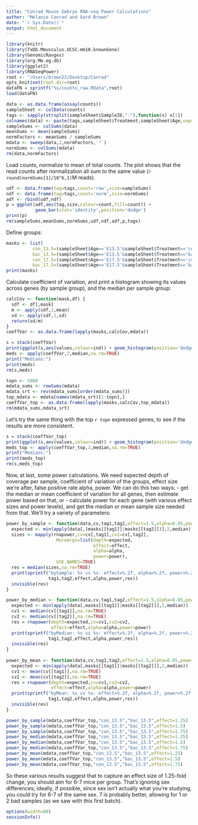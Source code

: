 ```yaml
---
title: "Conrad Mouse Embryo RNA-seq Power Calculations"
author: "Melanie Conrad and Gord Brown"
date: "`r Sys.Date()`"
output: html_document
---
```


```r
library(knitr)
library(TxDb.Mmusculus.UCSC.mm10.knownGene)
library(GenomicRanges)
library(org.Mm.eg.db)
library(ggplot2)
library(RNASeqPower)
root <- "/Users/brown22/Desktop/Conrad"
opts_knit$set(root.dir=root)
dataFN = sprintf("%s/counts_raw.RData",root)
load(dataFN)
```

```r
data <- as.data.frame(assay(counts))
sampleSheet <- colData(counts)
tags <- sapply(strsplit(sampleSheet$SampleID,"-"),function(x) x[1])
colnames(data) <- paste(tags,sampleSheet$Treatment,sampleSheet$Age,sep="_")
sampleSums <- colSums(data)
meanSums <- mean(sampleSums)
normFactors <- meanSums / sampleSums
mdata <- sweep(data,2,normFactors,`*`)
normSums <- colSums(mdata)
rm(data,normFactors)
```

Load counts, normalize to mean of total counts.  The plot shows that the
read counts after normalization all sum to the same value
(`r round(normSums[1]/10^6,1)`M reads).

```r
udf <- data.frame(tag=tags,count='raw',size=sampleSums)
ndf <- data.frame(tag=tags,count='norm',size=normSums)
adf <- rbind(udf,ndf)
p = ggplot(adf,aes(tag,size,colour=count,fill=count)) +
           geom_bar(stat='identity',position='dodge')
print(p)
rm(sampleSums,meanSums,normSums,udf,ndf,adf,p,tags)
```

Define groups:

```r
masks <- list(
          con_13.5=(sampleSheet$Age=='E13.5'&sampleSheet$Treatment=='control'),
          bac_13.5=(sampleSheet$Age=='E13.5'&sampleSheet$Treatment=='bacteria'),
          con_17.5=(sampleSheet$Age=='E17.5'&sampleSheet$Treatment=='control'),
          bac_17.5=(sampleSheet$Age=='E17.5'&sampleSheet$Treatment=='bacteria'))
print(masks)
```

Calculate coefficient of variation, and print a histogram showing its values
across genes (by sample group), and the median per sample group:

```r
calcCov <- function(mask,df) {
  sdf <- df[,mask]
  m <- apply(sdf,1,mean)
  sd <- apply(sdf,1,sd)
  return(sd/m)
}
coeffVar <- as.data.frame(lapply(masks,calcCov,mdata))
```

```r
s = stack(coeffVar)
print(ggplot(s,aes(values,colour=ind)) + geom_histogram(position='dodge'))
meds <- apply(coeffVar,2,median,na.rm=TRUE)
print("Medians:")
print(meds)
rm(s,meds)
```

```r
topn <- 5000
mdata_sums <- rowSums(mdata)
mdata_srt <- rev(mdata_sums[order(mdata_sums)])
top_mdata <- mdata[names(mdata_srt)[1:topn],]
coeffVar_top <- as.data.frame(lapply(masks,calcCov,top_mdata))
rm(mdata_sums,mdata_srt)
```

Let's try the same thing with the top `r topn` expressed genes, to see if the
results are more consistent.

```r
s = stack(coeffVar_top)
print(ggplot(s,aes(values,colour=ind)) + geom_histogram(position='dodge'))
meds_top <- apply(coeffVar_top,2,median,na.rm=TRUE)
print("Medians:")
print(meds_top)
rm(s,meds_top)
```

Now, at last, some power calculations.  We need expected depth of coverage
per sample, coefficient of variation of the groups, effect size we're after,
false positive rate alpha, power.  We can do this two ways:
 - get the median or mean coefficient of variation for all genes, then
   estimate power based on that, or
 - calculate power for each gene (with various effect sizes and power levels),
   and get the median or mean sample size needed from that.
We'll try a variety of parameters:

```r
power_by_sample <- function(data,cv,tag1,tag2,effect=1.5,alpha=0.05,power=0.9) {
  expected <- min(apply(data[,(masks[[tag1]]|masks[[tag2]])],2,median))
  sizes <- mapply(rnapower,cv=cv[,tag1],cv2=cv[,tag2],
                   MoreArgs=list(depth=expected,
                                 effect=effect,
                                 alpha=alpha,
                                 power=power),
                   USE.NAMES=TRUE)
  res = median(sizes,na.rm=TRUE)
  print(sprintf("bySample: %s vs %s: effect=%.2f, alpha=%.2f, power=%.2f: median n=%.2f",
                tag1,tag2,effect,alpha,power,res))
  invisible(res)
}

power_by_median <- function(data,cv,tag1,tag2,effect=1.5,alpha=0.05,power=0.9) {
  expected <- min(apply(data[,masks[[tag1]]|masks[[tag2]]],2,median)) 
  cv1 <- median(cv[[tag1]],na.rm=TRUE)
  cv2 <- median(cv[[tag2]],na.rm=TRUE)
  res = rnapower(depth=expected,cv=cv1,cv2=cv2,
                 effect=effect,alpha=alpha,power=power)
  print(sprintf("byMedian: %s vs %s: effect=%.2f, alpha=%.2f, power=%.2f: median n=%.2f",
                tag1,tag2,effect,alpha,power,res))
  invisible(res)
}
  
power_by_mean <- function(data,cv,tag1,tag2,effect=1.5,alpha=0.05,power=0.9) {
  expected <- min(apply(data[,masks[[tag1]]|masks[[tag2]]],2,median)) 
  cv1 <- mean(cv[[tag1]],na.rm=TRUE)
  cv2 <- mean(cv[[tag2]],na.rm=TRUE)
  res = rnapower(depth=expected,cv=cv1,cv2=cv2,
                 effect=effect,alpha=alpha,power=power)
  print(sprintf("byMean: %s vs %s: effect=%.2f, alpha=%.2f, power=%.2f: median n=%.2f",
                tag1,tag2,effect,alpha,power,res))
  invisible(res)
}
```

```r
power_by_sample(mdata,coeffVar_top,"con_13.5","bac_13.5",effect=1.25)
power_by_sample(mdata,coeffVar_top,"con_13.5","bac_13.5",effect=1.5)
power_by_sample(mdata,coeffVar_top,"con_13.5","bac_13.5",effect=1.75)
power_by_median(mdata,coeffVar_top,"con_13.5","bac_13.5",effect=1.25)
power_by_median(mdata,coeffVar_top,"con_13.5","bac_13.5",effect=1.5)
power_by_median(mdata,coeffVar_top,"con_13.5","bac_13.5",effect=1.75)
power_by_mean(mdata,coeffVar_top,"con_13.5","bac_13.5",effect=1.25)
power_by_mean(mdata,coeffVar_top,"con_13.5","bac_13.5",effect=1.5)
power_by_mean(mdata,coeffVar_top,"con_13.5","bac_13.5",effect=1.75)
```

So these various results suggest that to capture an effect size of 1.25-fold
change, you should aim for 6-7 mice per group.  That's ignoring sex differences;
ideally, if possible, since sex isn't actually what you're studying, you could
try for 6-7 of the same sex.  7 is probably better, allowing for 1 or 2
bad samples (as we saw with this first batch).

```r
options(width=80)
sessionInfo()
```
